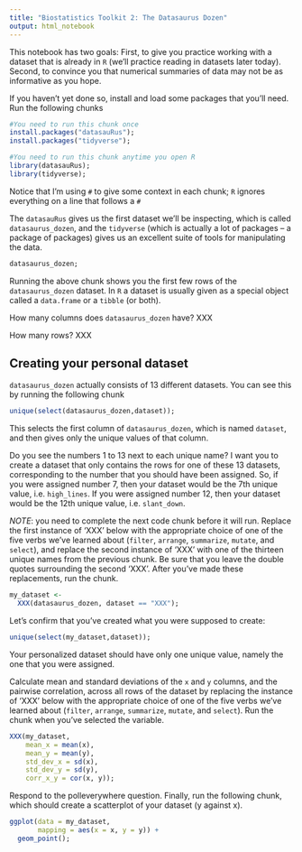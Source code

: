 ```yaml
---
title: "Biostatistics Toolkit 2: The Datasaurus Dozen"
output: html_notebook
---
```


This notebook has two goals:
First, to give you practice working with a dataset that is already in `R` (we'll practice reading in datasets later today). Second, to convince you that numerical summaries of data may not be as informative as you hope. 

If you haven't yet done so, install and load some packages that you'll need. Run the following chunks

```r
#You need to run this chunk once
install.packages("datasauRus");
install.packages("tidyverse");
```

```r
#You need to run this chunk anytime you open R
library(datasauRus);
library(tidyverse);
```

Notice that I'm using `#` to give some context in each chunk; `R` ignores everything on a line that follows a `#`

The `datasauRus` gives us the first dataset we'll be inspecting, which is called `datasaurus_dozen`, and the `tidyverse` (which is actually a lot of packages -- a package of packages) gives us an excellent suite of tools for manipulating the data. 

```r
datasaurus_dozen;
```

Running the above chunk shows you the first few rows of the `datasaurus_dozen` dataset. In `R` a dataset is usually given as a special object called a `data.frame` or a `tibble` (or both). 

How many columns does `datasaurus_dozen` have? XXX 

How many rows? XXX

## Creating your personal dataset

`datasaurus_dozen` actually consists of 13 different datasets. You can see this by running the following chunk

```r
unique(select(datasaurus_dozen,dataset));
```

This selects the first column of `datasaurus_dozen`, which is named `dataset`, and then gives only the unique values of that column. 

Do you see the numbers 1 to 13 next to each unique name? I want you to create a dataset that only contains the rows for one of these 13 datasets, corresponding to the number that you should have been assigned. So, if you were assigned number 7, then your dataset would be the 7th unique value, i.e. `high_lines`. If you were assigned number 12, then your dataset would be the 12th unique value, i.e. `slant_down`. 

*NOTE*: you need to complete the next code chunk before it will run. Replace the first instance of 'XXX' below with the appropriate choice of one of the five verbs we've learned about (`filter`, `arrange`, `summarize`, `mutate`, and `select`), and replace the second instance of 'XXX' with one of the thirteen unique names from the previous chunk. Be sure that you leave the double quotes surrounding the second 'XXX'. After you've made these replacements, run the chunk. 

```r
my_dataset <-
  XXX(datasaurus_dozen, dataset == "XXX");
```

Let's confirm that you've created what you were supposed to create:

```r
unique(select(my_dataset,dataset));
```

Your personalized dataset should have only one unique value, namely the one that you were assigned. 

Calculate mean and standard deviations of the `x` and `y` columns, and the pairwise correlation, across all rows of the dataset by replacing the instance of 'XXX' below with the appropriate choice of one of the five verbs we've learned about (`filter`, `arrange`, `summarize`, `mutate`, and `select`). Run the chunk when you've selected the variable. 

```r
XXX(my_dataset, 
    mean_x = mean(x),
    mean_y = mean(y),
    std_dev_x = sd(x),
    std_dev_y = sd(y),
    corr_x_y = cor(x, y));
```

Respond to the polleverywhere question. Finally, run the following chunk, which should create a scatterplot of your dataset (y against x). 

```r
ggplot(data = my_dataset, 
       mapping = aes(x = x, y = y)) + 
  geom_point();
```

